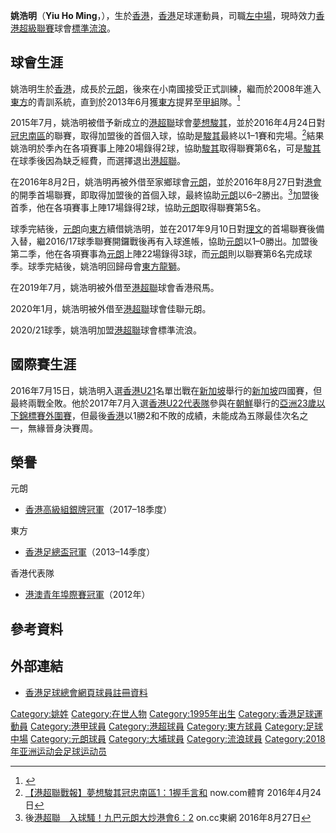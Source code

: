 {{Infobox football biography
| name            = 姚浩明 <br> Yiu Ho Ming
| image           = HK YiuHoMing 2011.JPG
| fullname        = 姚浩明
| nickname        = 姚明
| birth_date      = {{birth date and age|1995|5|1}}
| birth_place     = [[香港|香港]]
| height          = {{height|meter=1.75}}
| position        = [[左中場|左中場]]、[[左後衛|左後衛]]
| currentclub     = [[標準流浪|標準流浪]]
| clubnumber      = 19
| youthyears1     = 2008–2014
| youthclubs1     = [[東方足球隊|東方]]
| years1 = 2014–2020
| clubs1 = [[東方足球隊|東方龍獅]]
| caps1  = 12
| goals1 = 0
| years2 = 2014–2015
| clubs2 = → [[大埔足球會|和富大埔]] 
| caps2  = 11
| goals2 = 0
| years3 = 2015–2016
| clubs3 = → [[夢想駿其足球會|夢想駿其]] 
| caps3  = 20
| goals3 = 2
| years4 = 2016–2018
| clubs4 = → [[元朗足球會|陽光元朗]] 
| caps4  = 42
| goals4 = 5
| years5 = 2019
| clubs5 = → [[香港飛馬足球會|香港飛馬]] 
| caps5  = 2
| goals5 = 0
| years6 = 2020
| clubs6 = → [[元朗足球隊|佳聯元朗]]
| caps6  = 2
| goals6 = 0
| years7 = 2020–
| clubs7 = [[標準流浪|標準流浪]]
| caps7  = 22
| goals7 = 1
| nationalyears1 = 2016
| nationalteam1  = [[香港20歲以下足球代表隊|香港U21]]
| nationalcaps1  = 1
| nationalgoals1 = 0
| nationalyears2 = 2017
| nationalteam2  = [[香港奧運足球代表隊|香港U22]]
| nationalcaps2  = 1
| nationalgoals2 = 0
| nationalyears3 = 2017–2018
| nationalteam3  = [[香港奧運足球代表隊|香港U23]]
| nationalcaps3  = 3
| nationalgoals3 = 0
| pcupdate = 
| ntupdate =
}} 

'''姚浩明'''（'''Yiu Ho Ming'''，{{bd|1995年|5月1日||CatIdx=姚}}），生於[[香港|香港]]，[[香港|香港]]足球運動員，司職[[左中場|左中場]]，現時效力[[香港超級聯賽|香港超級聯賽]]球會[[標準流浪|標準流浪]]。

==球會生涯==
姚浩明生於[[香港|香港]]，成長於[[元朗|元朗]]，後來在小南國接受正式訓練，繼而於2008年進入[[東方足球隊|東方]]的青訓系統，直到於2013年6月獲[[東方足球隊|東方]]提昇至[[香港甲組足球聯賽|甲組]]隊。<ref>{{cite web|url=http://news.sina.com.hk/news/20130611/-22-2991064/1.html|title=東方組千萬大軍爭標|date=2013年6月11日|publisher=新浪香港(NOW.com)|deadurl=yes|archiveurl=https://web.archive.org/web/20131004232538/http://news.sina.com.hk/news/20130611/-22-2991064/1.html|archivedate=2013年10月4日|access-date=2013年10月3日}}</ref>

2015年7月，姚浩明被借予新成立的[[港超聯|港超聯]]球會[[夢想駿其足球會|夢想駿其]]，並於2016年4月24日對[[南區足球會|冠忠南區]]的聯賽，取得加盟後的首個入球，協助是[[夢想駿其足球會|駿其]]最終以1–1賽和完場。<ref>[http://news.now.com/home/sports/player?newsId=sp14956323382 【港超聯戰報】夢想駿其冠忠南區1：1握手言和] {{Wayback|url=http://news.now.com/home/sports/player?newsId=sp14956323382 |date=20160601080941 }} now.com體育 2016年4月24日</ref>結果姚浩明於季內在各項賽事上陣20場錄得2球，協助[[夢想駿其足球會|駿其]]取得聯賽第6名，可是[[夢想駿其足球會|駿其]]在球季後因為缺乏經費，而選擇退出[[港超聯|港超聯]]。

在2016年8月2日，姚浩明再被外借至家鄉球會[[元朗足球會|元朗]]，並於2016年8月27日對[[香港足球會|港會]]的開季首場聯賽，即取得加盟後的首個入球，最終協助[[元朗足球會|元朗]]以6–2勝出。<ref>後[http://hk.on.cc/hk/bkn/cnt/sport/20160827/bkn-20160827192307286-0827_00882_001.html 港超聯　入球騷！九巴元朗大炒港會6：2] {{Wayback|url=http://hk.on.cc/hk/bkn/cnt/sport/20160827/bkn-20160827192307286-0827_00882_001.html |date=20160830141849 }} on.cc東網 2016年8月27日</ref>加盟後首季，他在各項賽事上陣17場錄得2球，協助[[元朗足球會|元朗]]取得聯賽第5名。

球季完結後，[[元朗足球會|元朗]]向[[東方足球隊|東方]]續借姚浩明，並在2017年9月10日對[[理文足球會|理文]]的首場聯賽後備入替，繼2016/17球季聯賽開鑼戰後再有入球進帳，協助[[元朗足球會|元朗]]以1–0勝出。加盟後第二季，他在各項賽事為[[元朗足球會|元朗]]上陣22場錄得3球，而[[元朗足球會|元朗]]則以聯賽第6名完成球季。球季完結後，姚浩明回歸母會[[東方足球隊|東方龍獅]]。

在2019年7月，姚浩明被外借至[[港超聯|港超聯]]球會香港飛馬。

2020年1月，姚浩明被外借至[[港超聯|港超聯]]球會佳聯元朗。

2020/21球季，姚浩明加盟[[港超聯|港超聯]]球會標準流浪。

==國際賽生涯==
2016年7月15日，姚浩明入選[[香港20歲以下足球代表隊|香港U21]]名單岀戰在[[新加坡|新加坡]]舉行的[[新加坡|新加坡]]四國賽，但最終兩戰全敗。他於2017年7月入選[[香港奧運足球代表隊|香港U22代表隊]]參與在[[朝鮮|朝鮮]]舉行的[[2018年亞足聯U-23錦標賽資格賽|亞洲23歲以下錦標賽外圍賽]]，但最後[[香港奧運足球代表隊|香港]]以1勝2和不敗的成績，未能成為五隊最佳次名之一，無緣晉身決賽周。

==榮譽==
;元朗	
* [[2017–18年香港高級組銀牌|香港高級組銀牌冠軍]]（2017–18季度）
;東方
* [[2013–14年香港足總盃|香港足總盃冠軍]]（2013–14季度）
;香港代表隊
* [[港澳埠際足球賽|港澳青年埠際賽冠軍]]（2012年）

==參考資料==
{{reflist}}

==外部連結==
*[https://www.hkfa.com/ch/club/21/detail?player=10386 香港足球總會網頁球員註冊資料]{{Wayback|url=https://www.hkfa.com/ch/club/21/detail?player=10386 |date=20160513125454 }}

{{香港流浪足球會}}
{{DEFAULTSORT:Yiu Ho Ming}}
[[Category:姚姓|Category:姚姓]]
[[Category:在世人物|Category:在世人物]] 
[[Category:1995年出生|Category:1995年出生]]
[[Category:香港足球運動員|Category:香港足球運動員]]
[[Category:港甲球員|Category:港甲球員]]
[[Category:港超球員|Category:港超球員]]
[[Category:東方球員|Category:東方球員]]
[[Category:足球中場|Category:足球中場]]
[[Category:元朗球員|Category:元朗球員]]
[[Category:大埔球員|Category:大埔球員]]
[[Category:流浪球員|Category:流浪球員]]
[[Category:2018年亚洲运动会足球运动员|Category:2018年亚洲运动会足球运动员]]